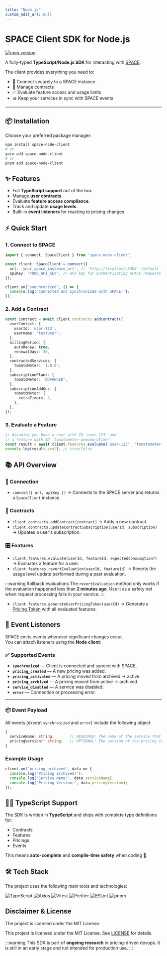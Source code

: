 ```yaml
---
title: "Node.js"
custom_edit_url: null
---
```


# SPACE Client SDK for Node.js

[![npm version](https://img.shields.io/npm/v/space-node-client.svg)](https://www.npmjs.com/package/space-node-client)

A fully-typed **TypeScript/Node.js SDK** for interacting with [SPACE](../../introduction.mdx).  

The client provides everything you need to:  

- 🔐 Connect securely to a SPACE instance  
- 📜 Manage contracts  
- ✅ Evaluate feature access and usage limits  
- 📊 Keep your services in sync with SPACE events  

---

## 📦 Installation

Choose your preferred package manager:

```bash
npm install space-node-client
# or
yarn add space-node-client
# or
pnpm add space-node-client
```

## ✨ Features

- Full **TypeScript support** out of the box
- Manage **user contracts**.
- Evaluate **feature access compliance**.
- Track and update **usage levels**.
- Built-in **event listeners** for reacting to pricing changes

## ⚡ Quick Start

### 1. Connect to SPACE

```typescript
import { connect, SpaceClient } from 'space-node-client';

const client: SpaceClient = connect({
  url: 'your_space_instance_url', // 'http://localhost:5403' (default local instance)
  apiKey: 'YOUR_API_KEY', // API key for authenticating SPACE requests
});

client.on('synchronized', () => {
  console.log('Connected and synchronized with SPACE!');
});
```

### 2. Add a Contract

```typescript
const contract = await client.contracts.addContract({
  userContact: {
    userId: 'user-123',
    username: 'testUser',
  },
  billingPeriod: {
    autoRenew: true,
    renewalDays: 30,
  },
  contractedServices: {
    tomatoMeter: '1.0.0',
  },
  subscriptionPlans: {
    tomatoMeter: 'ADVANCED',
  },
  subscriptionAddOns: {
    tomatoMeter: {
      extraTimers: 2,
    },
  },
});
```

### 3. Evaluate a Feature

```typescript
// Assuming you have a user with ID 'user-123' and
// a feature with ID 'tomatometer-pomodoroTimer'
const result = await client.features.evaluate('user-123', 'tomatometer-pomodoroTimer');
console.log(result.eval); // true/false
```

## 📚 API Overview

### 🔑 Connection

- `connect({ url, apiKey })` → Connects to the SPACE server and returns a `SpaceClient` instance.

### 📜 Contracts

- `client.contracts.addContract(contract)` → Adds a new contract.
- `client.contracts.updateContractSubscription(userId, subscription)` → Updates a user's subscription.

### 🎛️ Features

- `client.features.evaluate(userId, featureId, expectedConsumption?)` → Evaluates a feature for a user.
- `client.features.revertEvaluation(userId, featureId)` → Reverts the usage level update performed during a past evaluation.

:::warning Rollback evaluations
The `revertEvaluation` method only works if the evaluation happened less than **2 minutes ago**.
Use it as a safety net when request processing fails in your service.
:::

- `client.features.generateUserPricingToken(userId)` → Generate a [Pricing Token](../../introduction.mdx#-communication-strategy-overview) with all evaluated features.

## 🔔 Event Listeners

SPACE emits events whenever significant changes occur.  
You can attach listeners using the **Node client**:

### ✅ Supported Events

- **`synchronized`** — Client is connected and synced with SPACE.  
- **`pricing_created`** — A new pricing was added.  
- **`pricing_activated`** — A pricing moved from archived → active.  
- **`pricing_archived`** — A pricing moved from active → archived.  
- **`service_disabled`** — A service was disabled.  
- **`error`** — Connection or processing error.  

---

### 📦 Event Payload

All events (except `synchronized` and `error`) include the following object:  

```typescript
{
  serviceName: string;       // REQUIRED: The name of the service that triggered the event
  pricingVersion?: string;   // OPTIONAL: The version of the pricing involved
}
```

### Example Usage

```typescript
client.on('pricing_archived', data => {
  console.log('Pricing archived!');
  console.log('Service Name:', data.serviceName);
  console.log('Pricing Version:', data.pricingVersion);
});
```

## 🧑‍💻 TypeScript Support

The SDK is written in **TypeScript** and ships with complete type definitions for:

- Contracts
- Features
- Pricings
- Events

This means **auto-complete** and **compile-time safety** when coding 🚀.

## 🛠️ Tech Stack

The project uses the following main tools and technologies:

<div style={{ display: 'flex', gap: '0.5rem', flexWrap: 'wrap', justifyContent: 'center', marginTop: '1rem' }}>

![TypeScript](https://img.shields.io/badge/-TypeScript-3178C6?logo=typescript&logoColor=white&style=for-the-badge)
![Axios](https://img.shields.io/badge/-Axios-5A29E4?logo=axios&logoColor=white&style=for-the-badge)
![Vitest](https://img.shields.io/badge/-Vitest-6E9F18?logo=vitest&logoColor=white&style=for-the-badge)
![Prettier](https://img.shields.io/badge/-Prettier-F7B93E?logo=prettier&logoColor=white&style=for-the-badge)
![ESLint](https://img.shields.io/badge/-ESLint-4B32C3?logo=eslint&logoColor=white&style=for-the-badge)
![pnpm](https://img.shields.io/badge/-pnpm-F69220?logo=pnpm&logoColor=white&style=for-the-badge)

</div>

## Disclaimer & License

The project is licensed under the MIT License.

This project is licensed under the MIT License. See [LICENSE](https://github.com/Alex-GF/space-node-client/blob/main/LICENSE) for details.

:::warning
This SDK is part of **ongoing research** in pricing-driven devops.
It is still in an early stage and not intended for production use.
:::

